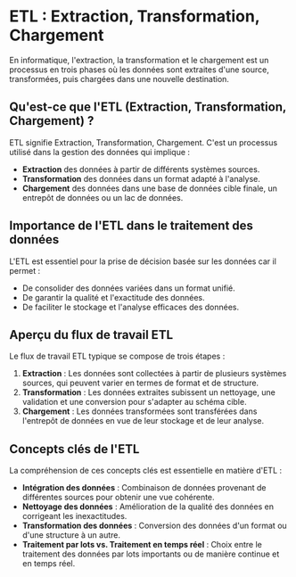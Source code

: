 # ETL : Extraction, Transformation, Chargement

En informatique, l'extraction, la transformation et le chargement est un processus en trois phases où les données sont extraites d'une source, transformées, puis chargées dans une nouvelle destination.

## Qu'est-ce que l'ETL (Extraction, Transformation, Chargement) ?

ETL signifie Extraction, Transformation, Chargement. C'est un processus utilisé dans la gestion des données qui implique :

- **Extraction** des données à partir de différents systèmes sources.
- **Transformation** des données dans un format adapté à l'analyse.
- **Chargement** des données dans une base de données cible finale, un entrepôt de données ou un lac de données.

## Importance de l'ETL dans le traitement des données

L'ETL est essentiel pour la prise de décision basée sur les données car il permet :

- De consolider des données variées dans un format unifié.
- De garantir la qualité et l'exactitude des données.
- De faciliter le stockage et l'analyse efficaces des données.

## Aperçu du flux de travail ETL

Le flux de travail ETL typique se compose de trois étapes :

1. **Extraction** : Les données sont collectées à partir de plusieurs systèmes sources, qui peuvent varier en termes de format et de structure.
2. **Transformation** : Les données extraites subissent un nettoyage, une validation et une conversion pour s'adapter au schéma cible.
3. **Chargement** : Les données transformées sont transférées dans l'entrepôt de données en vue de leur stockage et de leur analyse.

## Concepts clés de l'ETL

La compréhension de ces concepts clés est essentielle en matière d'ETL :

- **Intégration des données** : Combinaison de données provenant de différentes sources pour obtenir une vue cohérente.
- **Nettoyage des données** : Amélioration de la qualité des données en corrigeant les inexactitudes.
- **Transformation des données** : Conversion des données d'un format ou d'une structure à un autre.
- **Traitement par lots vs. Traitement en temps réel** : Choix entre le traitement des données par lots importants ou de manière continue et en temps réel.
